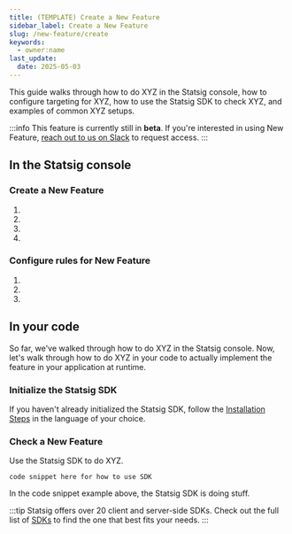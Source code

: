 ```yaml
---
title: (TEMPLATE) Create a New Feature
sidebar_label: Create a New Feature
slug: /new-feature/create
keywords:
  - owner:name
last_update:
  date: 2025-05-03
---
```


This guide walks through how to do XYZ in the Statsig console, how to configure targeting for XYZ, how to use the Statsig SDK to check XYZ, and examples of common XYZ setups.

:::info
This feature is currently still in **beta**. If you're interested in using New Feature, [reach out to us on Slack](https://statsig.com/slack) to request access.
:::

## In the Statsig console

### Create a New Feature
1.
2.
3.
4.
 
### Configure rules for New Feature
1.
2.
3.

## In your code
So far, we've walked through how to do XYZ in the Statsig console. Now, let's walk through how to do XYZ in your code to actually implement the feature in your application at runtime.

### Initialize the Statsig SDK
If you haven't already initialized the Statsig SDK, follow the [Installation Steps](/client/javascript-sdk/react#installation) in the language of your choice.

### Check a New Feature
Use the Statsig SDK to do XYZ.

```tsx
code snippet here for how to use SDK
```
In the code snippet example above, the Statsig SDK is doing stuff.

:::tip
Statsig offers over 20 client and server-side SDKs. Check out the full list of [SDKs](/sdks/client-vs-server#available-sdks) to find the one that best fits your needs.
:::